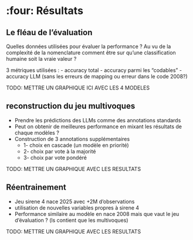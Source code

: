# :four: Résultats

## Le fléau de l'évaluation

Quelles données utilisées pour évaluer la performance ? Au vu de la complexité de la nomenclature comment être sur qu'une classification humaine soit la vraie valeur ?

3 métriques utilisées :
        - accuracy total
        - accuracy parmi les "codables"
        - accuracy LLM (sans les erreurs de mapping ou erreur dans le code 2008?)

TODO: METTRE UN GRAPHIQUE ICI AVEC LES 4 MODELES

## reconstruction du jeu multivoques 

- Prendre les prédictions des LLMs comme des annotations standards
- Peut on obtenir de meilleures performance en mixant les résultats de chaque modèles ?
- Construction de 3 annotations supplémentaires 
  - 1- choix en cascade (un modèle en priorité)
  - 2- choix par vote à la majorité 
  - 3- choix par vote pondéré

TODO: METTRE UN GRAPHIQUE AVEC LES RESULTATS

## Réentrainement

- Jeu sirene 4 nace 2025 avec +2M d'observations
- utilisation de nouvelles variables propres à sirene 4
- Performance similaire au modèle en nace 2008 mais que vaut le jeu d'évaluation ? (ls contient que les multivoques)

TODO: METTRE UN GRAPHIQUE AVEC LES RESULTATS
